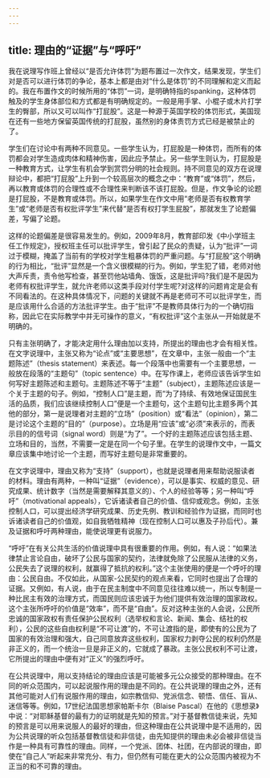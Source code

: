 ```yaml
---
---
---
```

title: 理由的“证据”与“呼吁”
---





我在说理写作班上曾经以“是否允许体罚”为题布置过一次作文，结果发现，学生们对是否可以进行体罚的争论，基本上都是由对“什么是体罚”的不同理解和定义而起的。我在布置作文的时候所用的“体罚”一词，是明确特指的spanking，这种体罚触及的学生身体部位和方式都是有明确规定的。一般是用手掌、小棍子或木片打学生的臀部，所以又可以叫作“打屁股”。这是一种源于英国学校的体罚形式，美国现在还有一些地方保留英国传统的打屁股，虽然别的身体责罚方式已经是被禁止的了。

学生们在讨论中有两种不同意见。一些学生认为，打屁股是一种体罚，而所有的体罚都会对学生造成肉体和精神伤害，因此应予禁止。另一些学生则认为，打屁股是一种教育方式，让学生有机会学到赏罚分明的社会规则。持不同意见的双方在说理辩论中，都把“打屁股”上升到一个较高层次的概念之中：“教育”或“体罚”，然后，再以教育或体罚的合理性或不合理性来判断该不该打屁股。但是，作文争论的论题是打屁股，不是教育或体罚。所以，如果学生在作文中用“老师是否有权教育学生”或“老师是否有权批评学生”来代替“是否有权打学生屁股”，那就发生了论题偏差，写偏了论题。

这样的论题偏差是很容易发生的。例如，2009年8月，教育部印发《中小学班主任工作规定》，授权班主任可以批评学生，曾引起了民众的责疑，认为“批评”一词过于模糊，掩盖了当前有的学校对学生粗暴体罚的严重问题。与“打屁股”这个明确的行为相比，“批评”显然是一个含义很模糊的行为。例如，学生犯了错，老师对他大声斥责，责令他写检查，甚至罚他站墙角、饿饭，这是批评吗?我们是不是因为老师有权批评学生，就允许老师以这类手段对付学生呢?对这样的问题肯定是会有不同看法的。在这种具体情况下，问题的关键就不再是老师可不可以批评学生，而是应该用什么合适的方法批评学生。由于“批评”不是教师具体行为的一个确切指称，因此它在实际教学中并无可操作的意义，“有权批评”这个主张从一开始就是不明确的。

只有主张明确了，才能决定用什么理由加以支持，所提出的理由也才会有相关性。在文字说理中，主张又称为“论点”或“主要思想”，在文章中，主张一般由一个“主题陈述”（thesis statement）来表述。每一个段落中也需要有一个主要思想，一般放在段落的“主题句”（topic sentence）中。在写作课上，老师应该告诉学生如何写好主题陈述和主题句。主题陈述不等于“主题”（subject），主题陈述应该是一个关于主题的句子。例如，“控制人口”是主题，而“为了持续、有效地保证国民生活的品质，我们应该继续控制人口”便是一个主题句，这个主题句比主题多两个其他的部分，第一是说理者对主题的“立场”（position）或“看法”（opinion），第二是讨论这个主题的“目的”（purpose）。立场是用“应该”或“必须”来表示的，而表示目的的信号词（signal word）则是“为了”。一个好的主题陈述应该包括主题、立场和目的，当然，不需要一定是在同一个句子里。在学生的说理作文中，一篇文章应该集中地讨论一个主题，而写好主题句是非常重要的。

在文字说理中，理由又称为“支持”（support），也就是说理者用来帮助说服读者的材料。理由有两种，一种叫“证据”（evidence），可以是事实、权威的意见、研究成果、统计数字（当然是需要解释其意义的）、个人的经验等等；另一种叫“呼吁”（motivational appeals），它诉诸读者自己的价值、信仰或观念。例如，主张控制人口，可以提出经济学研究成果、历史先例、教训和经验作为证据，而同时也诉诸读者自己的价值观，如自我牺牲精神（现在控制人口可以惠及子孙后代）。兼及证据和呼吁两种理由，能使说理更有说服力。

“呼吁”在有关公共生活的价值说理中具有很重要的作用。例如，有人说：“如果法律禁止言论自由，破坏了公民与国家的契约，法律就免除了公民服从法律的义务，公民失去了说理的权利，就赢得了抵抗的权利。”这个主张使用的便是一个呼吁的理由：公民自由。不仅如此，从国家-公民契约的观点来看，它同时也提出了合理的证据。又例如，有人说，由于在民主制度中不同意见往往难以统一，所以专制是一种比民主有效的治理方式，而国民则应该忠诚于为他们提供有效治理的国家政权。这个主张所呼吁的价值是“效率”，而不是“自由”。反对这种主张的人会说，公民所忠诚的国家政权有责任保护公民权利（选举权和言论、新闻、集会、结社的权利），公民的这些自由权利是“不可让渡”的，不可让渡指的是，即使有的公民为了国家的有效治理和强大，自己同意放弃这些权利，国家权力剥夺公民的权利仍然是非正义的，而一个统治一旦是非正义的，它就成了暴政。主张公民权利不可让渡，它所提出的理由中便有对“正义”的强烈呼吁。

在公共说理中，用以支持结论的理由应该是可能被多元公众接受的那种理由。在不同的听众范围内，可以起说服作用的理由是不同的。在公共说理的理由之外，还有其他可能对人们有说服作用的理由，如宗教信仰、党派信念、顿悟、信任、盲从、迷信等等。例如，17世纪法国思想家帕斯卡尔（Blaise Pascal）在他的《思想录》中说：“对耶稣基督的最有力的证明就是先知的预言。”对于基督教信徒来说，先知的预言是可以用来说服人的最好的理由，但这种理由在公共说理中是不适用的，因为公共说理的听众包括基督教信徒和非信徒，由先知提供的理由未必会被非信徒当作是一种具有可靠性的理由。同样，一个党派、团体、社团，在内部说的理由，即使在“自己人”听起来非常充分、有力，但仍然有可能在更大的公众范围内被视为不正当的和不可靠的理由。